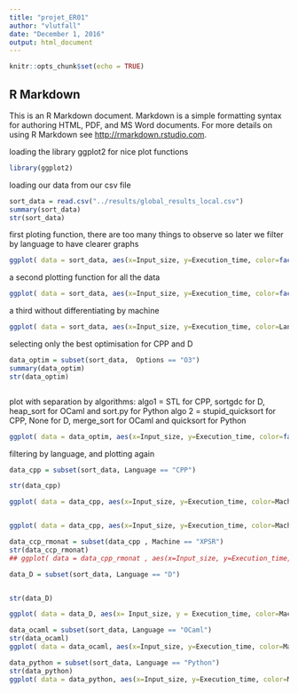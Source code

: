 ```yaml
---
title: "projet_ER01"
author: "vlutfall"
date: "December 1, 2016"
output: html_document
---
```


```r
knitr::opts_chunk$set(echo = TRUE)
```

## R Markdown

This is an R Markdown document. Markdown is a simple formatting syntax for authoring HTML, PDF, and MS Word documents. For more details on using R Markdown see <http://rmarkdown.rstudio.com>.

loading the library ggplot2 for nice plot functions
```r
library(ggplot2)
```

loading our data from our csv file
```r
sort_data = read.csv("../results/global_results_local.csv")
summary(sort_data)
str(sort_data)

```

first ploting function, there are too many things to observe so later we filter by language to have clearer graphs
```r
ggplot( data = sort_data, aes(x=Input_size, y=Execution_time, color=factor(Machine))) + geom_point() + scale_x_log10() + scale_y_log10() + facet_grid( Language ~ Options)
```
a second plotting function for all the data
```r
ggplot( data = sort_data, aes(x=Input_size, y=Execution_time, color=factor(Machine))) + geom_point() + scale_x_log10() + scale_y_log10() + facet_wrap(~ Language)
```
a third without differentiating by machine
```r
ggplot( data = sort_data, aes(x=Input_size, y=Execution_time, color=Language)) + geom_point() + scale_x_log10() + scale_y_log10()
```

selecting only the best optimisation for CPP and D
```r
data_optim = subset(sort_data,  Options == "O3")
summary(data_optim)
str(data_optim)



```

plot with separation by algorithms: 
algo1 = STL for CPP, sortgdc for D, heap_sort for OCaml and sort.py for Python
algo 2 = stupid_quicksort for CPP, None for D, merge_sort for OCaml and  quicksort for Python
```r

ggplot( data = data_optim, aes(x=Input_size, y=Execution_time, color=factor(Machine))) + geom_point() + scale_x_log10() + scale_y_log10() + facet_grid(Algorithm ~  Language )


```

filtering by language, and plotting again
```r
data_cpp = subset(sort_data, Language == "CPP")

str(data_cpp)

ggplot( data = data_cpp, aes(x=Input_size, y=Execution_time, color=Machine)) + geom_point() + theme_bw() + scale_x_log10() + scale_y_log10() + facet_wrap(~ Options) 


ggplot( data = data_cpp, aes(x=Input_size, y=Execution_time, color=Machine)) + geom_point() + theme_bw() + scale_x_log10() + scale_y_log10() + facet_grid(Algorithm ~ Options)

data_ccp_rmonat = subset(data_cpp , Machine == "XPSR")
str(data_ccp_rmonat)
## ggplot( data = data_cpp_rmonat , aes(x=Input_size, y=Execution_time, color=Algorithm)) + geom_point() + theme_bw() + scale_x_log10() + scale_y_log10() + facet_wrap(~ Options) 

```

```r
data_D = subset(sort_data, Language == "D")


str(data_D)

ggplot( data = data_D, aes(x= Input_size, y = Execution_time, color=Machine)) + geom_point() + theme_bw() + scale_x_log10() + scale_y_log10() + facet_wrap(~ Options)
```

```r
data_ocaml = subset(sort_data, Language == "OCaml")
str(data_ocaml)
ggplot( data = data_ocaml, aes(x=Input_size, y=Execution_time, color=Machine)) + geom_point() + theme_bw() + scale_x_log10() + scale_y_log10()
```

```r
data_python = subset(sort_data, Language == "Python")
str(data_python)
ggplot( data = data_python, aes(x=Input_size, y=Execution_time, color=Machine)) + geom_point() + theme_bw() + scale_x_log10() + scale_y_log10()
```

